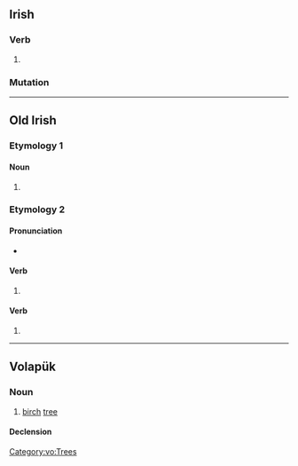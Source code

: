 {{also|bíad}}
==Irish==

===Verb===
{{head|ga|verb form}}

# {{obsolete form of|bead|lang=ga}}

===Mutation===
{{ga-mut-cons|b|iad}}

----

==Old Irish==

===Etymology 1===

====Noun====
{{sga-noun|head=bïad|n}}

# {{alternative form of|bíad|lang=sga}}

===Etymology 2===
{{nonlemma}}

====Pronunciation====
* {{IPA|/ˈbʲi.að/|lang=sga}}

====Verb====
{{head|sga|verb form|head=·biad}}

# {{inflection of|at·tá||3|s|cond|lang=sga}}

====Verb====
{{head|sga|verb form|head=·biad}}

# {{inflection of|benaid||3|s|cond|lang=sga}}

----

==Volapük==

===Noun===
{{vo-noun}}

# [[birch]] [[tree]]

====Declension====
{{vo-decl-noun}}

[[Category:vo:Trees]]